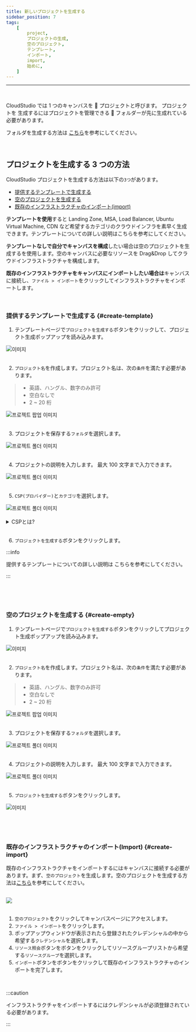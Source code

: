 ```yaml
---
title: 新しいプロジェクトを生成する
sidebar_position: 7
tags:
    [
        project,
        プロジェクトの生成,
        空のプロジェクト,
        テンプレート,
        インポート,
        import,
        始めに,
    ]
---
```



<hr />
<br />

CloudStudio では 1 つのキャンバスを 📄 プロジェクトと呼びます。 プロジェクトを
生成するにはプロジェクトを管理できる 📁 フォルダーが先に生成れている必要があります。

フォルダを生成する方法は [こちら](/docs/start/create-folder)を参考にしてください。

<p>&nbsp;</p>

## プロジェクトを生成する 3 つの方法

CloudStudio プロジェクトを生成する方法は以下の`3つ`があります。

-   [提供するテンプレートで生成する](#create-template)
-   [空のプロジェクトを生成する](#create-empty)
-   [既存のインフラストラクチャのインポート(import)](#create-import)

**テンプレートを使用**すると Landing Zone, MSA, Load Balancer, Ubuntu Virtual Machine, CDN など希望するカテゴリのクラウドインフラを素早く生成できます。テンプレートについての詳しい説明は<Link to= "">こちら</Link>を参考にしてください。

**テンプレートなしで自分でキャンバスを構成**したい場合は空のプロジェクトを生成するを使用します。空のキャンバスに必要なリソースを Drag&Drop してクラウドインフラストラクチャを構成します。

**既存のインフラストラクチャをキャンバスにインポートしたい場合は**キャンバスに接続し、`ファイル > インポート`をクリックしてインフラストラクチャをインポートします。

<p>&nbsp;</p>

### 提供するテンプレートで生成する {#create-template}

1.  テンプレートページで`プロジェクトを生成する`ボタンをクリックして、プロジェクト生成ポップアップを読み込みます。

<div className={styles.imgWrap}>
    <img src={createProject05} alt="이미지" />
</div>

<br />

2.  `プロジェクト名`を作成します。プロジェクト名は、次の`条件`を満たす必要があります。

> -   英語、ハングル、数字のみ許可
> -   空白なしで
> -   2 ~ 20 桁

<div className={styles.imgWrap}>
    <img src={createProject01} alt="프로젝트 팝업 이미지" width={800} />
</div>

<br />

3. プロジェクトを保存する`フォルダ`を選択します。

<div className={styles.imgWrap}>
    <img src={createProject02} alt="프로젝트 폴더 이미지" />
</div>

<br />

4.  プロジェクトの説明を入力します。 最大 100 文字まで入力できます。

<div className={styles.imgWrap}>
    <img src={createProject03} alt="프로젝트 폴더 이미지" />
</div>

<br />

5.  `CSP(プロバイダー)`と`カテゴリ`を選択します。

<div className={styles.imgWrap}>
    <img src={createProject04} alt="프로젝트 폴더 이미지" width={800} />
</div>

<br />

<details>
    <summary>CSPとは?</summary>
    <h4>
        Cloud Service
        Providerの略で,公共クラウドインフラ,プラットフォームサービスを提供する業者を意味します。
        CloudStudioで提供するCSPはMicosoftのAzure, NaverのNAVER CLOUD PLATFORM,
        AmazonのAmazon Web Servicesです。
    </h4>
</details>

<br />

6.  `プロジェクトを生成する`ボタンをクリックします。

:::info

提供するテンプレートについての詳しい説明は <Link to= "">こちら</Link>を参考にしてください。

:::

<p>&nbsp;</p>
<p>&nbsp;</p>

### 空のプロジェクトを生成する {#create-empty}

1.  テンプレートページで`プロジェクトを生成する`ボタンをクリックしてプロジェクト生成ポップアップを読み込みます。

<div className={styles.imgWrap}>
    <img src={createProject05} alt="이미지" />
</div>

<br />

2.  `プロジェクト名`を作成します。プロジェクト名は、次の`条件`を満たす必要があります。

> -   英語、ハングル、数字のみ許可
> -   空白なしで
> -   2 ~ 20 桁

<div className={styles.imgWrap}>
    <img src={createProject07} alt="프로젝트 팝업 이미지" width={800} />
</div>

<br />

3. プロジェクトを保存する`フォルダ`を選択します。

<div className={styles.imgWrap}>
    <img src={createProject02} alt="프로젝트 폴더 이미지" />
</div>

<br />

4.  プロジェクトの説明を入力します。 最大 100 文字まで入力できます。

<div className={styles.imgWrap}>
    <img src={createProject03} alt="프로젝트 폴더 이미지" />
</div>

<br />

5.  `プロジェクトを生成する`ボタンをクリックします。

<div className={styles.imgWrap}>
    <img src={createProject06} alt="이미지" />
</div>

<p>&nbsp;</p>
<p>&nbsp;</p>

### 既存のインフラストラクチャのインポート(Import) {#create-import}

既存のインフラストラクチャをインポートするにはキャンバスに接続する必要があります。まず、`空のプロジェクト`を生成します。空のプロジェクトを生成する方法は[こちら](#create-empty)を参考にしてください。

<br />

<div className={styles.imgWrap}>
    <img src={import04} width={800} />
</div>

<br />

1.  `空のプロジェクト`をクリックしてキャンバスページにアクセスします。
2.  `ファイル > インポート`をクリックします。
3.  ポップアップウィンドウが表示されたら登録されたクレデンシャルの中から希望する`クレデンシャル`を選択します。
4.  `リソース照会`ボタンをボタンをクリックしてリソースグループリストから希望する`リソースグループ`を選択します。
5.  `インポート`ボタンをボタンをクリックして既存のインフラストラクチャのインポートを完了します。

<p>&nbsp;</p>

:::caution

インフラストラクチャをインポートするにはクレデンシャルが必須登録されている必要があります。

:::
